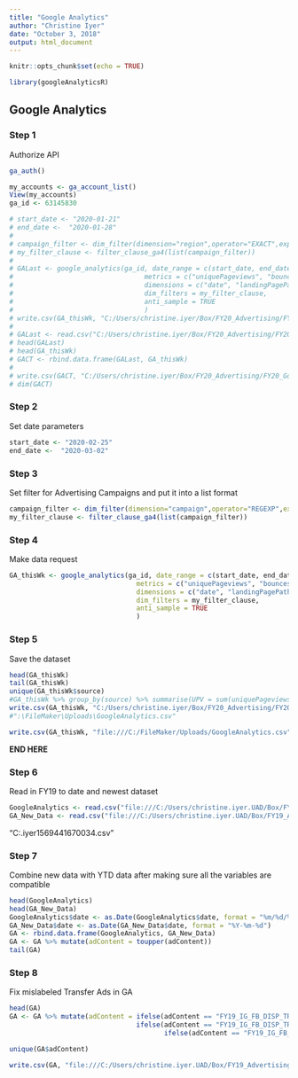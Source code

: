 ```yaml
---
title: "Google Analytics"
author: "Christine Iyer"
date: "October 3, 2018"
output: html_document
---
```


```r
knitr::opts_chunk$set(echo = TRUE)
```

```r

library(googleAnalyticsR)
```


## Google Analytics

### Step 1
Authorize API

```r
ga_auth()

my_accounts <- ga_account_list()
View(my_accounts)
ga_id <- 63145830
```


```r
# start_date <- "2020-01-21"
# end_date <-  "2020-01-28"
# 
# campaign_filter <- dim_filter(dimension="region",operator="EXACT",expressions="Connecticut")
# my_filter_clause <- filter_clause_ga4(list(campaign_filter))
# 
# GALast <- google_analytics(ga_id, date_range = c(start_date, end_date), 
#                                 metrics = c("uniquePageviews", "bounces", "timeOnPage", "sessions", "newUsers", "pageviews", "exits", "sessionDuration"), 
#                                 dimensions = c("date", "landingPagePath","source", "medium", "adContent", "campaign", "region", "city"), 
#                                 dim_filters = my_filter_clause,
#                                 anti_sample = TRUE
#                                 )
# write.csv(GA_thisWk, "C:/Users/christine.iyer/Box/FY20_Advertising/FY20_GoogleAnalytics/GoogleAnalytics_CT_TravelFall18.csv", row.names = F)
# 
# GALast <- read.csv("C:/Users/christine.iyer/Box/FY20_Advertising/FY20_GoogleAnalytics/GoogleAnalytics_CT_TravelFall19.csv", header = T, stringsAsFactors = F)
# head(GALast)
# head(GA_thisWk)
# GACT <- rbind.data.frame(GALast, GA_thisWk)
# 
# write.csv(GACT, "C:/Users/christine.iyer/Box/FY20_Advertising/FY20_GoogleAnalytics/GoogleAnalytics_CT_AllTravelFall.csv", row.names = F)
# dim(GACT)
```

### Step 2
Set date parameters

```r
start_date <- "2020-02-25"
end_date <-  "2020-03-02"
```

### Step 3
Set filter for Advertising Campaigns and put it into a list format

```r
campaign_filter <- dim_filter(dimension="campaign",operator="REGEXP",expressions="FY20")
my_filter_clause <- filter_clause_ga4(list(campaign_filter))
```

### Step 4
Make data request

```r
GA_thisWk <- google_analytics(ga_id, date_range = c(start_date, end_date), 
                                metrics = c("uniquePageviews", "bounces", "timeOnPage", "sessions", "newUsers", "pageviews", "exits", "sessionDuration"), 
                                dimensions = c("date", "landingPagePath","source", "medium", "adContent", "campaign", "region", "city"), 
                                dim_filters = my_filter_clause,
                                anti_sample = TRUE
                                )

```

### Step 5
Save the dataset

```r
head(GA_thisWk)
tail(GA_thisWk)
unique(GA_thisWk$source)
#GA_thisWk %>% group_by(source) %>% summarise(UPV = sum(uniquePageviews))
write.csv(GA_thisWk, "C:/Users/christine.iyer/Box/FY20_Advertising/FY20_GoogleAnalytics/GoogleAnalytics_02-25-20.csv", row.names = F)
#":\FileMaker\Uploads\GoogleAnalytics.csv"

write.csv(GA_thisWk, "file:///C:/FileMaker/Uploads/GoogleAnalytics.csv", row.names = FALSE)

```


**END HERE**


### Step 6 
Read in FY19 to date and newest dataset

```r
GoogleAnalytics <- read.csv("file:///C:/Users/christine.iyer.UAD/Box/FY19_Advertising/YearToDateDatasets/FY19_GoogleAnalytics_New.csv", header = T, stringsAsFactors = F)
GA_New_Data <- read.csv("file:///C:/Users/christine.iyer.UAD/Box/FY19_Advertising/FY19_GoogleAnalytics/GoogleAnalytics_11-06-18.csv", header = T, stringsAsFactors = F)

```

"C:\Users\christine.iyer\Downloads\report1569441670034.csv"

### Step 7
Combine new data with YTD data after making sure all the variables are compatible
```r
head(GoogleAnalytics)
head(GA_New_Data)
GoogleAnalytics$date <- as.Date(GoogleAnalytics$date, format = "%m/%d/%Y")
GA_New_Data$date <- as.Date(GA_New_Data$date, format = "%Y-%m-%d")
GA <- rbind.data.frame(GoogleAnalytics, GA_New_Data)
GA <- GA %>% mutate(adContent = toupper(adContent))
tail(GA)
```

### Step 8


Fix mislabeled Transfer Ads in GA

```r
head(GA)
GA <- GA %>% mutate(adContent = ifelse(adContent == "FY19_IG_FB_DISP_TR_UG_S_1", "FY19_IG_FB_DISP_CU_TR_S_1", 
                                ifelse(adContent == "FY19_IG_FB_DISP_TR_UG_S_2", "FY19_IG_FB_DISP_CU_TR_S_2",
                                       ifelse(adContent == "FY19_IG_FB_DISP_TR_UG_S_3", "FY19_IG_FB_DISP_CU_TR_S_3", adContent))))

unique(GA$adContent)
```


```r
write.csv(GA, "file:///C:/Users/christine.iyer.UAD/Box/FY19_Advertising/YearToDateDatasets/FY19_GoogleAnalytics_New.csv", row.names = F)
```

